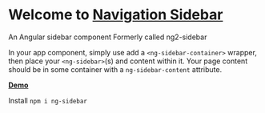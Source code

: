 
<Meta title="NavigationSidebar/ introduction" />

# Welcome to [**Navigation Sidebar**](https://www.npmjs.com/package/ng-sidebar)

 An Angular sidebar component Formerly called ng2-sidebar

 In your app component, simply use add a `<ng-sidebar-container>` wrapper, then place your `<ng-sidebar>`(s) and content within it. Your page content should be in some container with a `ng-sidebar-content` attribute.

[**Demo**](https://echeung.me/ng-sidebar/)

Install `npm i ng-sidebar`
